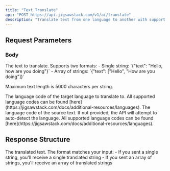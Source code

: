 ```yaml
---
title: "Text Translate"
api: "POST https://api.jigsawstack.com/v1/ai/translate"
description: "Translate text from one language to another with support for multiple text formats."
---
```



## Request Parameters

### Body

<ParamField body="text" type="string | string[]" required>
  The text to translate. Supports two formats:
  - Single string: `{"text": "Hello, how are you doing"}`
  - Array of strings: `{"text": ["Hello", "How are you doing"]}`
  
  Maximum text length is 5000 characters per string.
</ParamField>

<ParamField body="target_language" type="string" required>
  The language code of the target language to translate to. All supported
  language codes can be found
  [here](https://jigsawstack.com/docs/additional-resources/languages).
</ParamField>

<ParamField body="current_language" type="string">
  The language code of the source text. If not provided, the API will attempt to
  auto-detect the language. All supported language codes can be found
  [here](https://jigsawstack.com/docs/additional-resources/languages).
</ParamField>



<Snippet file="header.mdx" />

## Response Structure

<BasicResponse />

<ResponseField name="translated_text" type="string | string[]">
  The translated text. The format matches your input: - If you sent a single
  string, you'll receive a single translated string - If you sent an array of
  strings, you'll receive an array of translated strings
</ResponseField>

<TranslateSnippet />
